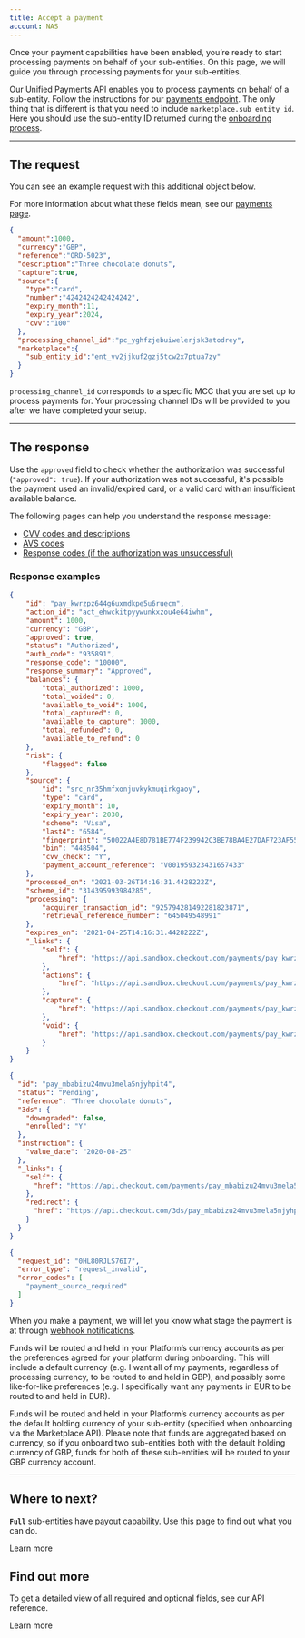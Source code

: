 ```yaml
---
title: Accept a payment
account: NAS
---
```


Once your payment capabilities have been enabled, you’re ready to start processing payments on behalf of your sub-entities. On this page, we will guide you through processing payments for your sub-entities.

Our Unified Payments API enables you to process payments on behalf of a sub-entity. Follow the instructions for our [payments endpoint](/payments/accept-payments/request-a-payment). The only thing that is different is that you need to include  `marketplace.sub_entity_id`. Here you should use the sub-entity ID returned during the [onboarding process](/marketplaces/about-onboarding).

---

## The request

You can see an example request with this additional object below.

For more information about what these fields mean, see our [payments page](/payments/accept-payments/request-a-payment).

```json
{
  "amount":1000,
  "currency":"GBP",
  "reference":"ORD-5023",
  "description":"Three chocolate donuts",
  "capture":true,
  "source":{
    "type":"card",
    "number":"4242424242424242",
    "expiry_month":11,
    "expiry_year":2024,
    "cvv":"100"
  },
  "processing_channel_id":"pc_yghfzjebuiwelerjsk3atodrey",
  "marketplace":{
    "sub_entity_id":"ent_vv2jjkuf2gzj5tcw2x7ptua7zy"
  }
}

```

<TipBox variant="info">

`processing_channel_id` corresponds to a specific MCC that you are set up to process payments for. Your processing channel IDs will be provided to you after we have completed your setup.

</TipBox>

---

## The response

Use the `approved` field to check whether the authorization was successful (`"approved": true`). If your authorization was not successful, it's possible the payment used an invalid/expired card, or a valid card with an insufficient available balance.

<TipBox variant="tip">

The following pages can help you understand the response message:

- [CVV codes and descriptions](/resources/codes/cvv-response-codes)
- [AVS codes](/resources/codes/avs-codes)
- [Response codes (if the authorization was unsuccessful)](/resources/codes/response-codes)

</TipBox>

### Response examples

<tabs>
<tab title="201 - Success">

```json withBorder=false
{
    "id": "pay_kwrzpz644g6uxmdkpe5u6ruecm",
    "action_id": "act_ehwckitpyywunkxzou4e64iwhm",
    "amount": 1000,
    "currency": "GBP",
    "approved": true,
    "status": "Authorized",
    "auth_code": "935891",
    "response_code": "10000",
    "response_summary": "Approved",
    "balances": {
        "total_authorized": 1000,
        "total_voided": 0,
        "available_to_void": 1000,
        "total_captured": 0,
        "available_to_capture": 1000,
        "total_refunded": 0,
        "available_to_refund": 0
    },
    "risk": {
        "flagged": false
    },
    "source": {
        "id": "src_nr35hmfxonjuvkykmuqirkgaoy",
        "type": "card",
        "expiry_month": 10,
        "expiry_year": 2030,
        "scheme": "Visa",
        "last4": "6584",
        "fingerprint": "50022A4E8D781BE774F239942C3BE78BA4E27DAF723AF559995749BE910A6E5D",
        "bin": "448504",
        "cvv_check": "Y",
        "payment_account_reference": "V001959323431657433"
    },
    "processed_on": "2021-03-26T14:16:31.4428222Z",
    "scheme_id": "314395993984285",
    "processing": {
        "acquirer_transaction_id": "925794281492281823871",
        "retrieval_reference_number": "645049548991"
    },
    "expires_on": "2021-04-25T14:16:31.4428222Z",
    "_links": {
        "self": {
            "href": "https://api.sandbox.checkout.com/payments/pay_kwrzpz644g6uxmdkpe5u6ruecm"
        },
        "actions": {
            "href": "https://api.sandbox.checkout.com/payments/pay_kwrzpz644g6uxmdkpe5u6ruecm/actions"
        },
        "capture": {
            "href": "https://api.sandbox.checkout.com/payments/pay_kwrzpz644g6uxmdkpe5u6ruecm/captures"
        },
        "void": {
            "href": "https://api.sandbox.checkout.com/payments/pay_kwrzpz644g6uxmdkpe5u6ruecm/voids"
        }
    }
}
```

</tab>
<tab title="202 - Payment asynchronous / further action required">

```json withBorder=false
{
  "id": "pay_mbabizu24mvu3mela5njyhpit4",
  "status": "Pending",
  "reference": "Three chocolate donuts",
  "3ds": {
    "downgraded": false,
    "enrolled": "Y"
  },
  "instruction": {
    "value_date": "2020-08-25"
  },
  "_links": {
    "self": {
      "href": "https://api.checkout.com/payments/pay_mbabizu24mvu3mela5njyhpit4"
    },
    "redirect": {
      "href": "https://api.checkout.com/3ds/pay_mbabizu24mvu3mela5njyhpit4"
    }
  }
}
```

</tab>
<tab title="422 - Invalid data was sent">

```json withBorder=false
{
  "request_id": "0HL80RJLS76I7",
  "error_type": "request_invalid",
  "error_codes": [
    "payment_source_required"
  ]
}
```

</tab>
</tabs>

When you make a payment, we will let you know what stage the payment is at through [webhook notifications](/workflows).

<tabs>
<tab title="Lite">
<Box horizontal="sm">

Funds will be routed and held in your Platform’s currency accounts as per the preferences agreed for your platform during onboarding. This will include a default currency (e.g. I want all of my payments, regardless of processing currency, to be routed to and held in GBP), and possibly some like-for-like preferences (e.g. I specifically want any payments in EUR to be routed to and held in EUR).

</Box>
</tab>
<tab title="Full">
<Box horizontal="sm">

Funds will be routed and held in your Platform’s currency accounts as per the default holding currency of your sub-entity (specified when onboarding via the Marketplace API). Please note that funds are aggregated based on currency, so if you onboard two sub-entities both with the default holding currency of GBP, funds for both of these sub-entities will be routed to your GBP currency account.

</Box>
</tab>
</tabs>

---

## Where to next?

<ContentPanel variant="heading" title="About making payouts" imgSrc="/NAS/Marketplaces/about-making-payouts.svg">

**`Full`** sub-entities have payout capability. Use this page to find out what you can do.

<ButtonLink href="/marketplaces/about-payouts">Learn more</ButtonLink>
</ContentPanel>

## Find out more

<ContentPanel variant="heading" title="Marketplace API" imgSrc="/NAS/Marketplaces/marketplaces-api.svg">

To get a detailed view of all required and optional fields, see our API reference.

<ButtonLink href="https://api-reference.checkout.com/preview/crusoe/#tag/Marketplace">Learn more</ButtonLink>
</ContentPanel>
